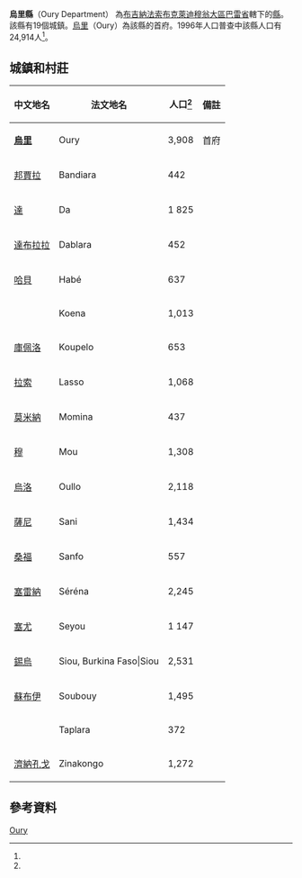 {{Infobox settlement
|name = 烏里縣
|settlement_type = [[巴雷省|巴雷省]][[縣_(布基納法索)|縣份]]
|native_name = Oury Department
|nickname = 
|image_skyline = 
|image_size = 
|image_caption =
|image_flag = 
|image_seal = 
|seal_size =
|image_map = 
|map_caption = 
|pushpin_map = Burkina Faso
|pushpin_map_caption = 
|coordinates_region = 
|subdivision_type = 國家
|subdivision_name = {{flag|Burkina Faso}}
|subdivision_type1 = 大區
|subdivision_name1 = [[布克萊迪穆翁大區|布克萊迪穆翁大區]]
|subdivision_type2 = [[布吉納法索行政區劃|省]]
|subdivision_name2 = [[巴雷省|巴雷省]]
|subdivision_type3 = 首府
|subdivision_name3 = [[烏里_(布吉納法索)|烏里]]
|leader_title = 
|leader_name = 
|established_title = 
|established_date = 
|area_total_km2 = 
|population_as_of = 1996
|population_footnotes =<ref name=IC>[http://www.inforoute-communale.gov.bf/list_vill/bm.htm Burkinabé government inforoute communale] {{webarchive|url=https://web.archive.org/web/20080124133758/http://www.inforoute-communale.gov.bf/list_vill/bm.htm |date=2008-01-24 }}</ref>
|population_total = 24,914
|population_density_km2 =
|population_blank1_title = 民族
|population_blank1 = 
|timezone =GMT
|coordinates_display = inline,title
|utc_offset = +0
|latd=11
|latm=57
|lats=00
|latNS=N
|longd=3
|longm=02
|longs=00
|longEW=W
|website = 
}}

'''烏里縣'''（Oury Department） 為[[布吉納法索|布吉納法索]][[布克萊迪穆翁大區|布克萊迪穆翁大區]][[巴雷省|巴雷省]]轄下的[[縣_(布吉納法索)|縣]]。該縣有19個城鎮。[[烏里_(布吉納法索)|烏里]]（Oury）為該縣的首府。1996年人口普查中該縣人口有24,914人<ref name=IC/>。

==城鎮和村莊==
{| class="wikitable sortable" style="text-align: center"
|- bgcolor=#EEEEEE
! 中文地名
! 法文地名
! 人口<ref name=IC/>
! 備註
|-
| '''[[烏里_(布吉納法索)|烏里]]'''
| Oury
| 3,908
| 首府
|-
| [[邦賈拉|邦賈拉]]
| Bandiara
| 442
| 
|-
| [[達_(布吉納法索)|達]]
| Da
| 1 825
|
|-
| [[達布拉拉|達布拉拉]]
| Dablara
| 452
|
|-
| [[哈貝|哈貝]]
| Habé
| 637
|
|-
| 
| Koena
| 1,013
|
|-
| [[庫佩洛_(布吉納法索)|庫佩洛]]
| Koupelo
| 653
|
|-
| [[拉索_(布吉納法索)|拉索]]
| Lasso
| 1,068
|
|-
| [[莫米納_(布吉納法索)|莫米納]]
| Momina
| 437
|
|-
| [[穆_(布吉納法索)|穆]]
| Mou
| 1,308
|
|-
| [[烏洛|烏洛]]
| Oullo
| 2,118
|
|-
| [[薩尼_(布吉納法索)|薩尼]]
| Sani
| 1,434
|
|-
| [[桑福|桑福]]
| Sanfo
| 557
|
|-
| [[塞雷納_(布吉納法索)|塞雷納]]
| Séréna
| 2,245
|
|-
| [[塞尤|塞尤]]
| Seyou
| 1 147
|
|-
| [[錫烏_(布吉納法索)|錫烏]]
| Siou, Burkina Faso|Siou
| 2,531
|
|-
| [[蘇布伊|蘇布伊]]
| Soubouy
| 1,495
|
|-
| 
| Taplara
| 372
|
|-
| [[濟納孔戈|濟納孔戈]]
| Zinakongo
| 1,272
|
|}

==參考資料==
{{Reflist}}

{{巴雷省}}

[[Category:巴雷省縣份|Oury]]

{{BurkinaFaso-geo-stub}}